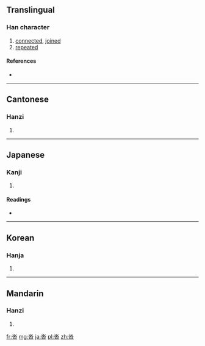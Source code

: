 ==Translingual==

===Han character===
{{Han char|rn=85|rad=水|as=04|sn=8|four=1260<sub>3</sub>|canj=水日 (EA), X水日 (XEA)}}

# [[connected]], [[joined]]
# [[repeated]]

====References====
* {{Han ref|kx=0611.150|dkj=17206|dj=1004.050|hdz=31556.080|uh=6C93|ud=27795|bh=CCEE|bd=52462}}

----

==Cantonese==

===Hanzi===
{{yue-hanzi|jyut=|y=daap6}}

# {{defn|Cantonese|sort=水04}}

----

==Japanese==

===Kanji===
{{ja-kanji|grade=|rs=水04}}

# {{defn|Japanese|sort=水04}}

====Readings====
* {{ja-readings|on=[[とう]] (tō)|kun=[[くつ]] (kutsu)}}

----

==Korean==

===Hanja===
{{ko-hanja|hangeul=답|eumhun=|rv=dap|mr=tap|y=tap}}

# {{defn|Korean|sort=水04}}

----

==Mandarin==

===Hanzi===
{{cmn-hanzi|pin=[[dá]] ([[da2]]), [[tà]] ([[ta4]])|wg=ta<sup>2</sup>, t'a<sup>4</sup>}}

# {{defn|Mandarin|sort=水04}}

[[fr:沓]]
[[mg:沓]]
[[ja:沓]]
[[pl:沓]]
[[zh:沓]]